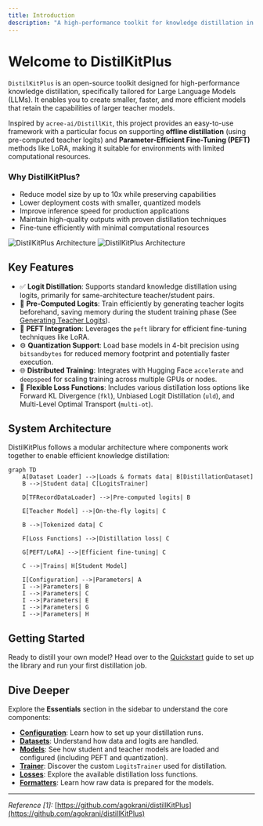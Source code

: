 ```yaml
---
title: Introduction
description: "A high-performance toolkit for knowledge distillation in Large Language Models"
---
```


# Welcome to DistilKitPlus

`DistilKitPlus` is an open-source toolkit designed for high-performance knowledge distillation, specifically tailored for Large Language Models (LLMs). It enables you to create smaller, faster, and more efficient models that retain the capabilities of larger teacher models.

Inspired by `acree-ai/DistillKit`, this project provides an easy-to-use framework with a particular focus on supporting **offline distillation** (using pre-computed teacher logits) and **Parameter-Efficient Fine-Tuning (PEFT)** methods like LoRA, making it suitable for environments with limited computational resources.

<div className="mx-auto p-4 bg-gradient-to-r from-green-50 to-gray-50 dark:from-green-900/30 dark:to-gray-900/30 border border-green-100 dark:border-green-900/50 rounded-lg">
  <div className="flex flex-col md:flex-row gap-6 items-center">
    <div className="flex-1">
      <h3 className="text-lg font-medium text-green-800 dark:text-green-400 mb-2">Why DistilKitPlus?</h3>
      <ul className="list-disc list-inside text-gray-700 dark:text-gray-300 space-y-1">
        <li>Reduce model size by up to 10x while preserving capabilities</li>
        <li>Lower deployment costs with smaller, quantized models</li>
        <li>Improve inference speed for production applications</li>
        <li>Maintain high-quality outputs with proven distillation techniques</li>
        <li>Fine-tune efficiently with minimal computational resources</li>
      </ul>
    </div>
    <div className="flex-1">
      <img 
        src="/images/hero-light.png" 
        alt="DistilKitPlus Architecture" 
        className="block dark:hidden rounded-lg shadow-md" 
      />
      <img 
        src="/images/hero-dark.png" 
        alt="DistilKitPlus Architecture" 
        className="hidden dark:block rounded-lg shadow-md" 
      />
    </div>
  </div>
</div>

## Key Features

*   ✅ **Logit Distillation**: Supports standard knowledge distillation using logits, primarily for same-architecture teacher/student pairs.
*   💾 **Pre-Computed Logits**: Train efficiently by generating teacher logits beforehand, saving memory during the student training phase (See [Generating Teacher Logits](./quickstart#generating-teacher-logits-optional)).
*   🚀 **PEFT Integration**: Leverages the `peft` library for efficient fine-tuning techniques like LoRA.
*   <span title="4-bit Quantization">⚙️</span> **Quantization Support**: Load base models in 4-bit precision using `bitsandbytes` for reduced memory footprint and potentially faster execution.
*   🌐 **Distributed Training**: Integrates with Hugging Face `accelerate` and `deepspeed` for scaling training across multiple GPUs or nodes.
*   🧩 **Flexible Loss Functions**: Includes various distillation loss options like Forward KL Divergence (`fkl`), Unbiased Logit Distillation (`uld`), and Multi-Level Optimal Transport (`multi-ot`).

## System Architecture

DistilKitPlus follows a modular architecture where components work together to enable efficient knowledge distillation:

```mermaid
graph TD
    A[Dataset Loader] -->|Loads & formats data| B[DistillationDataset]
    B -->|Student data| C[LogitsTrainer]
    
    D[TFRecordDataLoader] -->|Pre-computed logits| B
    
    E[Teacher Model] -->|On-the-fly logits| C
    
    B -->|Tokenized data| C
    
    F[Loss Functions] -->|Distillation loss| C
    
    G[PEFT/LoRA] -->|Efficient fine-tuning| C
    
    C -->|Trains| H[Student Model]
    
    I[Configuration] -->|Parameters| A
    I -->|Parameters| B
    I -->|Parameters| C
    I -->|Parameters| E
    I -->|Parameters| G
    I -->|Parameters| H
```

## Getting Started

Ready to distill your own model? Head over to the [Quickstart](./quickstart) guide to set up the library and run your first distillation job.

## Dive Deeper

Explore the **Essentials** section in the sidebar to understand the core components:

*   **[Configuration](./essentials/configuration)**: Learn how to set up your distillation runs.
*   **[Datasets](./essentials/datasets)**: Understand how data and logits are handled.
*   **[Models](./essentials/models)**: See how student and teacher models are loaded and configured (including PEFT and quantization).
*   **[Trainer](./essentials/trainer)**: Discover the custom `LogitsTrainer` used for distillation.
*   **[Losses](./essentials/losses)**: Explore the available distillation loss functions.
*   **[Formatters](./essentials/formatters)**: Learn how raw data is prepared for the models.

---

*Reference [1]:* [https://github.com/agokrani/distillKitPlus](https://github.com/agokrani/distillKitPlus)